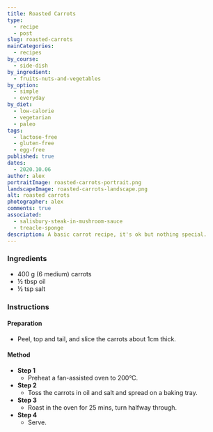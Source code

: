 ```yaml
---
title: Roasted Carrots
type:
  - recipe
  - post
slug: roasted-carrots
mainCategories:
  - recipes
by_course:
  - side-dish
by_ingredient:
  - fruits-nuts-and-vegetables
by_option:
  - simple
  - everyday
by_diet:
  - low-calorie
  - vegetarian
  - paleo
tags:
  - lactose-free
  - gluten-free
  - egg-free
published: true
dates:
  - 2020.10.06
author: alex
portraitImage: roasted-carrots-portrait.png
landscapeImage: roasted-carrots-landscape.png
alt: roasted carrots
photographer: alex
comments: true
associated:
  - salisbury-steak-in-mushroom-sauce
  - treacle-sponge
description: A basic carrot recipe, it's ok but nothing special.
---
```


<Ingredients>

### Ingredients

- 400 g (6 medium) carrots
- ½ tbsp oil
- ½ tsp salt

</Ingredients>

<Instructions>

### Instructions

#### Preparation

- Peel, top and tail, and slice the carrots about 1cm thick.

#### Method

- **Step 1**
  - Preheat a fan-assisted oven to 200°C.
- **Step 2**
  - Toss the carrots in oil and salt and spread on a baking tray.
- **Step 3**
  - Roast in the oven for 25 mins, turn halfway through.
- **Step 4**
  - Serve.

</Instructions>
